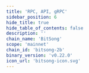 ```yaml
---
title: 'RPC, API, gRPC'
sidebar_position: 6
hide_title: true
hide_table_of_contents: false
description: ''
chain_name: 'BitSong'
scope: 'mainnet'
chain_id: 'bitsong-2b'
binary_version: 'v0.22.0'
icon_url: 'bitsong-icon.svg'
---
```



<PageTitle
  iconUrl="img/bitsong-icon.svg"
  title="BitSong Public Endpoints"
  chainId="bitsong-2b"
  version="v0.22.0"
/>

<Endpoints
  api="https://bitsong-api.noders.services"
  rpc="https://bitsong-rpc.noders.services"
  grpc="bitsong-grpc.noders.services:443"
  jsonRpc=""
/>
